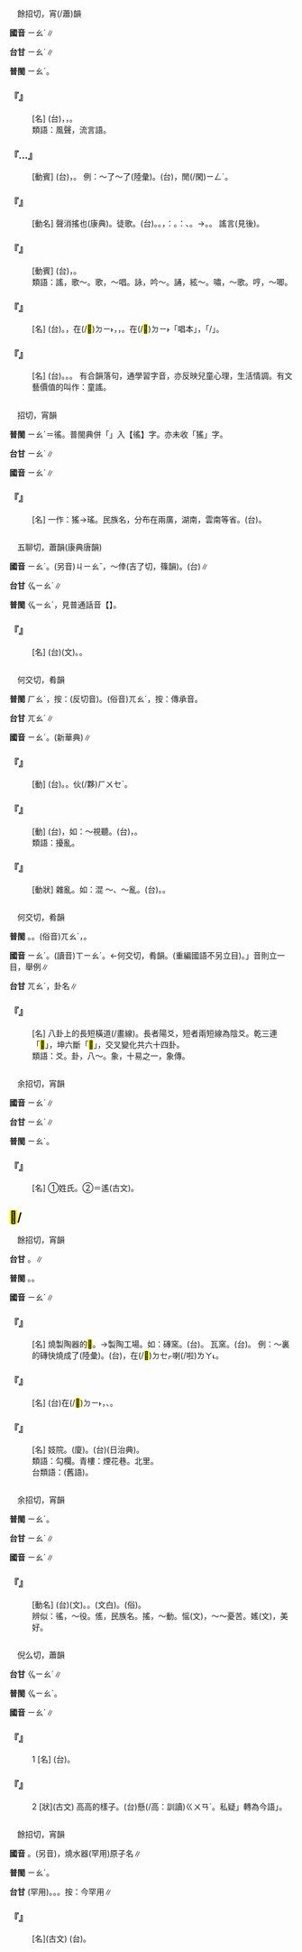 
=={{ruby|謠|ㄧㄠˊ}}==

　餘招切，宵(/蕭)韻

'''國音''' <rt>ㄧㄠˊ</rt>∥

'''台甘''' <rt>ㄧㄠˊ</rt>∥

'''普閩''' <rt>ㄧㄠˊ</rt>。

    

==='''『{{ruby|謠|ㄧㄠˊ}}{{ruby|言|ㄧㄢˊ}}』'''===
: [名] (台){{ruby|無|ㆠㄜˊ}}{{ruby|根|ㄍㄧㄣ/ㄍㄨㄣ}}{{ruby|據|ㄍㄧ˪/ㄍㄨ˪}}，{{ruby|無|ㆠㄜˊ}}{{ruby|事|ㄙㄨ˫}}{{ruby|實|ㄒㄧㆵ ͘}}{{ruby|丌|ㆤ}}{{ruby|消|ㄒㄧㄠ}}{{ruby|息|ㄒㄧㆵ}}，{{ruby|傳|ㄊㄨㄢˊ}}{{ruby|說|ㄙㄨㆤ˪/ㄙㄨㄚㆵ}}。
:類語：風聲，流言{{ruby|蜚|ㄈㄟ}}語。
:
    

==='''『{{ruby|闢|ㄆㄧˋ}}…{{ruby|謠|ㄧㄠˊ}}』'''===
: [動賓] (台){{ruby|駁|ㄅㆦㆶ}}{{ruby|斥|ㄊㄧㆤㆶ}}{{ruby|謠|ㄧㄠˊ}}{{ruby|言|ㆣㄧㄢˊ}}，{{ruby|反|ㄏㄨㄢˋ}}{{ruby|駁|ㄅㆦㆶ}}{{ruby|世|ㄙㆤ˪}}{{ruby|間|ㄍㄢ}}{{ruby|人|ㄌㄤˊ}}{{ruby|丌|ㆤ}}{{ruby|生|ㄙㆥ/ㄒㆪ}}{{ruby|言|ㆣㄢˊ/ㆣㄧㄢˊ}}{{ruby|造|ㄗㄜ˫}}{{ruby|語|ㆣㄨˋ/ㆣㄧˋ}}。 例：～了～了(陸彙)。(台){{ruby|聲|ㄒㄧㄥ}}{{ruby|明|ㆠㄧㄥˊ}}{{ruby|反|ㄏㄨㄢˋ}}{{ruby|駁|ㄅㆦㆶ}}{{ruby|人|ㄌㄤˊ}}{{ruby|丌|ㆤ}}{{ruby|謠|ㄧㄠˊ}}{{ruby|言|ㆣㄧㄢˊ}}，{{ruby|止|ㄐㄧˋ}}{{ruby|人|ㄌㄤˊ}}{{ruby|丌|ㆤ}}閒(/閑)<rt>ㄧㄥˊ</rt>{{ruby|話|ㄨㆤ˫}}。
    

==='''『{{ruby|謠|ㄧㄠˊ}}』'''===
: [動名] 聲消搖也(康典)。徒歌。(台){{ruby|無|ㆠㄜˊ}}{{ruby|合|ㄏㄚㆴ ͘}}{{ruby|樂|ㆣㄚㆶ ͘}}{{ruby|丌|ㆤ}}{{ruby|歌|ㄍㄨㄚ}}。{{ruby|無|ㆠㄜˊ}}{{ruby|字|ㆢㄧ˫/ㄌㄧ˫}}{{ruby|曲|ㄎㄧㆤㆶ}}。{{ruby|干|ㄍㄢ}}{{ruby|焦|ㄉㄚ}}{{ruby|牽|ㄎㄢ}}{{ruby|聲|ㄒㄧㆩ}}{{ruby|唱|ㄑㄧㆧ˪/ㄑㄧㆫ˪}}，{{ruby|叫|ㄍㄧㄜ˪}}{{ruby|作|ㄗㄜ˪}}：{{ruby|謠|ㄧㄠˊ}}。{{ruby|有|ㄨ˫}}{{ruby|合|ㄏㄚㆴ ͘}}{{ruby|樂|ㆣㄚㆶ ͘}}{{ruby|章|ㄐㄧㆧ/ㄐㄧㆲ}}{{ruby|樂|ㆣㄚㆶ ͘}}{{ruby|譜|ㄆㆦˋ}}{{ruby|丌|ㆤ}}{{ruby|則|ㄐㄧㄚㆷ}}{{ruby|是|ㄒㄧ˫}}：{{ruby|歌|ㄍㄨㄚ}}、{{ruby|歌|ㄍㄨㄚ}}{{ruby|唱|ㄑㄧㆧ˪/ㄑㄧㆫ˪}}。→{{ruby|童|ㄉㆲˊ}}{{ruby|謠|ㄧㄠˊ}}。{{ruby|民|ㆠㄧㄣˊ}}{{ruby|謠|ㄧㄠˊ}}。 謠言(見後)。
    

==='''『{{ruby|造|ㄗㄠˋ}}{{ruby|謠|ㄧㄠˊ}}』'''===
: [動賓] (台){{ruby|世|ㄙㆤ˪}}{{ruby|間|ㄍㄢ}}{{ruby|人|ㄌㄤˊ}}{{ruby|無|ㆠㄜˊ}}{{ruby|話|ㄨㆤ˫}}{{ruby|做|ㄗㄨㆤ˪/ㄗㄜ˪}}{{ruby|話|ㄨㆤ˫}}，{{ruby|生|ㄒㆪ/ㄙㆥ}}{{ruby|言|ㆣㄢˊ/ㆣㄧㄢˊ}}{{ruby|造|ㄗㄜ˫}}{{ruby|語|ㆣㄨˋ/ㆣㄧˋ}}。
:類語：謠，歌～。歌，～唱。詠，吟～。誦，絃～。嘯，～歌。哼，～唧。
:
    

==='''『{{ruby|民|ㄇㄧㄣˊ}}{{ruby|謠|ㄧㄠˊ}}』'''===
: [名] (台){{ruby|民|ㆠㄧㄣˊ}}{{ruby|謠|ㄧㄠˊ}}。{{ruby|大|ㄉㄞ˫}}{{ruby|眾|ㄐㄧㆲ˪}}{{ruby|所|ㄙㆦˋ}}{{ruby|編|ㄅㄧㄢ}}，在(/<mark>&#xf9853;</mark>)<rt>ㄉㄧ˫</rt>{{ruby|民|ㆠㄧㄣˊ}}{{ruby|間|ㄍㄢ}}{{ruby|口|ㄎㄠˋ}}{{ruby|傳|ㄊㄨㄢˊ}}，{{ruby|反|ㄏㄨㄢˋ}}{{ruby|映|ㄧㄥ˪}}{{ruby|民|ㆠㄧㄣˊ}}{{ruby|間|ㄍㄢ}}{{ruby|生|ㄒㄧㄥ}}{{ruby|活|ㄏㄨㄚㆵ ͘}}，{{ruby|情|ㄐㄧㄥˊ}}{{ruby|調|ㄉㄧㄠ˫}}{{ruby|丌|ㆤ}}{{ruby|歌|ㄍㄨㄚ}}。{{ruby|印|ㄧㄣ˪}}{{ruby|成|ㄒㄧㄥˊ}}{{ruby|冊|ㄘㆤㆷ}}{{ruby|丌|ㆤ}}在(/<mark>&#xf9853;</mark>)<rt>ㄉㄧ˫</rt>{{ruby|大|ㄉㄞ˫}}{{ruby|陸|ㄌㄧㆦㆶ ͘}}{{ruby|北|ㄅㄚㆶ}}{{ruby|方|ㄏㆲ}}{{ruby|叫|ㄍㄧㄜ˪}}{{ruby|作|ㄗㄜ˪}}「唱本」，{{ruby|台|ㄉㄞˊ}}{{ruby|灣|ㄨㄢˊ}}{{ruby|叫|ㄍㄧㄜ˪}}{{ruby|作|ㄗㄜ˪}}「{{ruby|歌|ㄍㄨㄚ}}{{ruby|仔|ㄚ}}{{ruby|冊|ㄘㆤㆷ}}/{{ruby|簿|ㄆㆦ˫}}」。
    

==='''『{{ruby|童|ㄊㄨㄥˊ}}{{ruby|謠|ㄧㄠˊ}}』'''===
: [名] (台){{ruby|童|ㄉㆲˊ}}{{ruby|謠|ㄧㄠˊ}}。{{ruby|<mark>&#xffb51;</mark>|ㆣㄧㄣˋ}}{{ruby|仔|ㄚ}}{{ruby|歌|ㄍㄨㄚ}}。{{ruby|大|ㄉㄨㄚ˫}}{{ruby|人|ㄌㄤˊ}}{{ruby|編|ㄅㄧㄢ}}{{ruby|付|ㄏㆦ˫}}{{ruby|<mark>&#xffb51;</mark>|ㆣㄧㄣˋ}}{{ruby|仔|ㄚ}}{{ruby|唱|ㄑㄧㆧ˪/ㄑㄧㆫ˪}}{{ruby|丌|ㆤ}}{{ruby|歌|ㄍㄨㄚ}}{{ruby|仔|ㄚ}}。 有合韻落句，通學習字音，亦反映兒童心理，生活情調。有文藝價值的叫作：童謠。
    

=={{ruby|傜|ㄧㄠˊ}}==

　招切，宵韻

'''普閩''' <rt>ㄧㄠˊ</rt>＝徭。普閩典併「{{ruby|傜|ㄧㄠˊ}}」入【徭】字。亦未收「猺」字。

'''台甘''' <rt>ㄧㄠˊ</rt>∥

'''國音''' <rt>ㄧㄠˊ</rt>∥

    

==='''『{{ruby|傜|ㄧㄠˊ}}』'''===
: [名] 一作：猺→瑤。民族名，分布在兩廣，湖南，雲南等省。(台){{ruby|傜|ㄧㄠˊ}}。
    

=={{ruby|僥|ㄧㄠˊ}}==

　五聊切，蕭韻(康典唐韻)

'''國音''' <rt>ㄧㄠˊ</rt>。(另音)<rt>ㄐㄧㄠˇ</rt>，～倖(吉了切，篠韻)。(台){{ruby|僥|ㄍㄧㄠˋ}}∥

'''台甘''' <rt>ㆣㄧㄠˊ</rt>∥

'''普閩''' <rt>ㆣㄧㄠˊ</rt>{{ruby|。|ㄍㄧㄠˋ}}，見普通話音【{{ruby|僥|ㄐㄧㄠˇ}}】。

    

==='''『{{ruby|僬|ㄐㄧㄠ}}{{ruby|僥|ㄧㄠˊ}}』'''===
: [名] (台){{ruby|僬|ㄐㄧㄠ}}{{ruby|僥|ㆣㄧㄠˊ/ㄧㄠˊ}}(文)。{{ruby|古|ㄍㆦˋ}}{{ruby|代|ㄉㄞ˫}}{{ruby|傳|ㄊㄨㄢˊ}}{{ruby|說|ㄙㄨㄚㆵ}}{{ruby|上|ㄒㄧㆲ˫}}{{ruby|丌|ㆤ}}{{ruby|矮|ㄨㆤˋ/ㆤˋ}}{{ruby|人|ㄌㄤˊ}}。
    

=={{ruby|淆|ㄧㄠˊ}}==

　何交切，肴韻

'''普閩''' <rt>ㄏㄠˊ</rt>，按：(反切音)。(俗音)<rt>ㄫㄠˊ</rt>，按：傳承音。

'''台甘''' <rt>ㄫㄠˊ</rt>∥

'''國音''' <rt>ㄧㄠˊ</rt>。(新華典){{ruby|淆|ㄒㄧㄠˊ}}∥

    

==='''『{{ruby|混|ㄏㄨㄣˇ}}{{ruby|淆|ㄧㄠˊ}}』'''===
: [動] (台){{ruby|雜|ㄗㄚㆴ ͘}}{{ruby|濫|ㄌㆰ˫}}{{ruby|摻|ㄘㆰ}}。{{ruby|濫|ㄌㆰ˫}}{{ruby|做|ㄗㄨㆤ˪/ㄗㄜ˪}}{{ruby|堆|ㄉㄨㄧ}}。{{ruby|摻|ㄘㆰ}}{{ruby|摻|ㄘㆰ}}{{ruby|濫|ㄌㆰ˫}}{{ruby|濫|ㄌㆰ˫}}{{ruby|做|ㄗㄨㆤ˪/ㄗㄜ˪}}{{ruby|一|ㄐㄧㆵ ͘}}伙(/夥)<rt>ㄏㄨㆤˋ</rt>。
    

==='''『{{ruby|淆|ㄧㄠˊ}}{{ruby|亂|ㄌㄨㄢˋ}}』'''===
: [動] (台){{ruby|攪|ㆣㄧㄠˋ}}{{ruby|亂|ㄌㄨㄢ˫}}，如：～視聽。(台){{ruby|擾|ㆢㄧㄠˋ/ㄌㄧㄠˋ}}{{ruby|亂|ㄌㄨㄢ˫}}{{ruby|民|ㆠㄧㄣˊ}}{{ruby|眾|ㄐㄧㆲ˪}}{{ruby|丌|ㆤ}}{{ruby|耳|ㄏㆪ˫/ㄏㄧ˫}}{{ruby|目|ㆠㄚㆶ ͘}}，{{ruby|使|ㄙㄨˋ}}{{ruby|迷|ㆠㆤˊ}}{{ruby|惑|ㄏㄧㆤㆶ ͘}}{{ruby|失|ㄒㄧㆵ}}{{ruby|去|ㄎㄧ˪}}{{ruby|正|ㄐㄧㄥ˪}}{{ruby|確|ㄎㄚㆶ}}{{ruby|丌|ㆤ}}{{ruby|判|ㄆㄨㄢ˪}}{{ruby|斷|ㄉㄨㄢ˫/ㄉㄨㄢ˪}}。
:類語：擾亂。
:
    

==='''『{{ruby|淆|ㄧㄠˊ}}』'''===
: [動狀] 雜亂。如：混 ～、～亂。(台){{ruby|插|ㄘㄚㆴ}}{{ruby|雜|ㄗㄚㆴ ͘}}。{{ruby|混|ㄏㄨㄣ˫}}{{ruby|亂|ㄌㄨㄢ˫}}。
    

=={{ruby|爻|ㄧㄠˊ}}==

　何交切，肴韻

'''普閩''' {{ruby|(文)|ㄏㄠˊ}}。{{ruby|(白)|ㄏㄚˊ}}{{ruby|，|ㄍㄠˊ}}。(俗音)<rt>ㄫㄠˊ</rt>，{{ruby|卦|ㄍㄨㄚ˪}}{{ruby|爻|ㄫㄠˊ}}。

'''國音''' <rt>ㄧㄠˊ</rt>。(讀音)<rt>ㄒㄧㄠˊ</rt>。←何交切，肴韻。(重編國語不另立目)。{{ruby|「|ㄧㄠˊ}}」音則立一目，舉例∥

'''台甘''' <rt>ㄫㄠˊ</rt>，卦名∥

    

==='''『{{ruby|爻|ㄧㄠˊ}}』'''===
: [名] 八卦上的長短橫道(/畫線)。長者陽爻，短者兩短線為陰爻。乾三連「<mark>&#xf9ae9;</mark>」，坤六斷「<mark>&#xf9aea;</mark>」，交叉變化共六十四卦。
:類語：爻。卦，八～。象，十易之一，象傳。
:
    

=={{ruby|姚|ㄧㄠˊ}}==

　余招切，宵韻

'''國音''' <rt>ㄧㄠˊ</rt>∥

'''台甘''' <rt>ㄧㄠˊ</rt>∥

'''普閩''' <rt>ㄧㄠˊ</rt>。

    

==='''『{{ruby|姚|ㄧㄠˊ}}』'''===
: [名] ①姓氏。②＝遙(古文)。
    

==<mark>&#xf974d;</mark>/{{ruby|<mark>&#xf9aed;</mark>|ㄧㄠˊ}}==

　餘招切，宵韻

'''台甘''' {{ruby|(文)|ㄧㄠˊ}}。{{ruby|(語)|ㄧㄜˊ}}∥

'''普閩''' {{ruby|(文)|ㄧㄠˊ}}。{{ruby|(白)|ㄧㄜˊ}}。

'''國音''' <rt>ㄧㄠˊ</rt>∥

    

==='''『{{ruby|<mark>&#xf974d;</mark>|ㄧㄠˊ}}』'''===
: [名] 燒製陶器的<mark>&#xf9b4c;</mark>。→製陶工場。如：磚窯。(台){{ruby|磚|ㄗㆭ}}{{ruby|仔|ㄚ}}{{ruby|窯|ㄧㄜˊ}}。 瓦窯。(台){{ruby|瓦|ㄏㄧㄚ˫/ㄏㄨㄚ˫}}{{ruby|窯|ㄧㄜˊ}}。 例：～裏的磚快燒成了(陸彙)。(台){{ruby|窯|ㄧㄜˊ}}{{ruby|內|ㄌㄞ˫}}{{ruby|丌|ㆤ}}{{ruby|磚|ㄗㆭ}}{{ruby|仔|ㄚ}}，{{ruby|燒|ㄒㄧㄜ}}在(/<mark>&#xf9549;</mark>)<rt>ㄉㆤㆷ</rt>{{ruby|<mark>&#xffa49;</mark>|ㆠㆤㆷ/ㆠㄨㆤㆷ ͘}}{{ruby|好|ㄏㄜˋ}}喇(/啦)<rt>ㄌㄚ˪</rt>。
    

==='''『{{ruby|<mark>&#xf974d;</mark>|ㄧㄠˊ}}{{ruby|洞|ㄉㄨㄥˋ}}』'''===
: [名] (台){{ruby|中|ㄉㄧㆲ}}{{ruby|國|ㄍㆦㆶ}}{{ruby|西|ㄙㆤ/ㄙㄞ}}{{ruby|北|ㄅㄚㆶ}}{{ruby|黃|ㆭˊ}}{{ruby|土|ㄊㆦˊ}}{{ruby|丌|ㆤ}}{{ruby|高|ㄍㄜ}}{{ruby|原|ㆣㄨㄢˊ}}{{ruby|地|ㄉㄨㆤ˫/ㄉㆤ˫}}{{ruby|區|ㄎㄨ}}在(/<mark>&#xf9853;</mark>)<rt>ㄉㄧ˫</rt>{{ruby|土|ㄊㆦˊ}}{{ruby|山|ㄙㄨㆩ}}{{ruby|山|ㄙㄨㆩ}}{{ruby|邊|ㄅㆪ}}{{ruby|挖|ㆦˋ}}{{ruby|空|ㄎㄤ}}{{ruby|居|ㄍㄧ/ㄍㄨ}}{{ruby|住|ㄗㄨ˫}}{{ruby|丌|ㆤ}}{{ruby|所|ㄙㆦˋ}}{{ruby|在|ㄗㄞ˫}}，{{ruby|山|ㄙㄨㆩ}}{{ruby|西|ㄙㆤ/ㄙㄞ}}、{{ruby|陝|ㄒㄧㆰˋ}}{{ruby|西|ㄙㄞ}}{{ruby|猶|ㄧㄠˋ}}{{ruby|有|ㄨ˫}}{{ruby|遺|ㄨㄧˊ}}{{ruby|跡|ㄐㄧㆤㆶ}}。
    

==='''『{{ruby|<mark>&#xf974d;</mark>|ㄧㄠˊ}}{{ruby|子|·ㄗˇ}}』'''===
: [名] 妓院。(廈){{ruby|間|ㄍㄧㄥ}}{{ruby|仔|ㄚ}}。(台){{ruby|<mark>&#xffae6;</mark>|ㄑㄧㆵ/ㄊㄧㆵ}}{{ruby|<mark>&#xffaec;</mark>|ㄊㄜˊ}}{{ruby|間|ㄍㄧㄥ}}(日治典)。
:類語：勾欄。青樓：煙花巷。北里。
:
:台類語：{{ruby|牛|ㆣㄨˊ}}{{ruby|磨|ㆠㄜ˫}}{{ruby|間|ㄍㄧㄥ}}{{ruby|仔|ㄚ}}(舊語)。
:
    

=={{ruby|徭|ㄧㄠˊ}}==

　余招切，宵韻

'''普閩''' <rt>ㄧㄠˊ</rt>。

'''台甘''' <rt>ㄧㄠˊ</rt>∥

'''國音''' <rt>ㄧㄠˊ</rt>∥

    

==='''『{{ruby|徭|ㄧㄠˊ}}{{ruby|役|ㄧˋ}}』'''===
: [動名] (台){{ruby|徭|ㄧㄠˊ}}{{ruby|役|ㄧㆤㆶ ͘}}(文)。{{ruby|勞|ㄌㄜˊ}}{{ruby|動|ㄉㆲ˫}}{{ruby|服|ㄏㆦㆶ ͘}}{{ruby|務|ㆠㄨ˫}}。{{ruby|義|ㆣㄧ˫}}{{ruby|務|ㆠㄨ˫}}{{ruby|勞|ㄌㄜˊ}}{{ruby|動|ㄉㆲ˫}}(文白)。(俗){{ruby|做|ㄗㄨㆤ˪/ㄗㄜ˪}}{{ruby|公|ㄍㆲ}}{{ruby|工|ㄍㄤ}}。
:辨似：徭，～役。傜，民族名。搖，～動。愮(文)，～～憂苦。媱(文)，美好。
:
    

=={{ruby|堯|ㄧㄠˊ}}==

　倪么切，蕭韻

'''台甘''' <rt>ㆣㄧㄠˊ</rt>∥

'''普閩''' <rt>ㆣㄧㄠˊ</rt>。

'''國音''' <rt>ㄧㄠˊ</rt>∥

    

==='''『{{ruby|堯|ㄧㄠˊ}}』'''===
:1  [名] (台){{ruby|傳|ㄊㄨㄢˊ}}{{ruby|說|ㄙㄨㆤ˪}}{{ruby|上|ㄒㄧㆲ˫}}{{ruby|丌|ㆤ}}{{ruby|上|ㄒㄧㆲ˫}}{{ruby|古|ㄍㆦˋ}}{{ruby|皇|ㄏㆲˊ}}{{ruby|帝|ㄉㆤ˪}}{{ruby|丌|ㆤ}}{{ruby|名|ㄇㄧㄚˊ}}。
    

==='''『{{ruby|堯|ㄧㄠˊ}}』'''===
:2  [狀](古文) 高高的樣子。(台)懸(/高：訓讀)<rt>ㄍㄨㄢˊ</rt>。私疑{{ruby|「|ㆣㄧㄠˊ}}」轉為今語{{ruby|「|ㆣㄠˊ}}」。
    

=={{ruby|銚|ㄧㄠˊ}}==

　餘招切，宵韻

'''國音''' {{ruby|(文)|ㄧㄠˊ}}。(另音){{ruby|(語)|ㄉㄧㄠˋ}}，燒水器{{ruby|。|ㄓㄠˋ}}(罕用)原子名∥

'''普閩''' <rt>ㄧㄠˊ</rt>。

'''台甘''' {{ruby|(文)|ㄧㄠˊ}}(罕用)。{{ruby|(文)|ㄉㄧㄠ˫}}。{{ruby|(語)|ㄉㄧㄜ˫}}。按：今罕用∥

    

==='''『{{ruby|銚|ㄧㄠˊ}}』'''===
: [名](古文) (台){{ruby|古|ㄍㆦˋ}}{{ruby|代|ㄉㄞ˫}}{{ruby|丌|ㆤ}}{{ruby|一|ㄐㄧㆵ ͘}}{{ruby|種|ㄐㄧㆲˋ}}{{ruby|大|ㄉㄨㄚ˫}}{{ruby|枝|ㄍㄧ}}{{ruby|鋤|ㄉㄧˊ/ㄉㄨˊ}}{{ruby|頭|ㄊㄠˊ}}。
    
